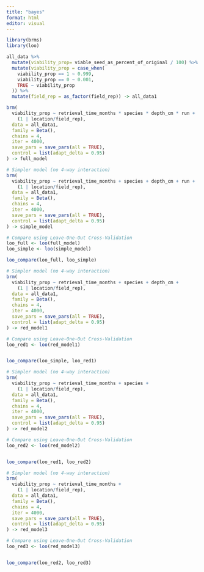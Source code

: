 ```yaml
---
title: "bayes"
format: html
editor: visual
---
```


```r
library(brms)
library(loo)
```


```r
all_data %>% 
  mutate(viability_prop= viable_seed_as_percent_of_original / 100) %>% 
  mutate(viability_prop = case_when(
    viability_prop == 1 ~ 0.999,
    viability_prop == 0 ~ 0.001,
    TRUE ~ viability_prop
  )) %>% 
  mutate(field_rep = as_factor(field_rep)) -> all_data1
```


```r
brm(
  viability_prop ~ retrieval_time_months * species * depth_cm * run +
    (1 | location/field_rep),
  data = all_data1,
  family = Beta(),
  chains = 4,
  iter = 4000,
  save_pars = save_pars(all = TRUE),
  control = list(adapt_delta = 0.95)
) -> full_model

```


```r
# Simpler model (no 4-way interaction)
brm(
  viability_prop ~ retrieval_time_months + species + depth_cm + run +
    (1 | location/field_rep),
  data = all_data1,
  family = Beta(),
  chains = 4,
  iter = 4000,
  save_pars = save_pars(all = TRUE),
  control = list(adapt_delta = 0.95)
) -> simple_model
```

```r
# Compare using Leave-One-Out Cross-Validation
loo_full <- loo(full_model)
loo_simple <- loo(simple_model)

loo_compare(loo_full, loo_simple)

```

```r
# Simpler model (no 4-way interaction)
brm(
  viability_prop ~ retrieval_time_months + species + depth_cm +
    (1 | location/field_rep),
  data = all_data1,
  family = Beta(),
  chains = 4,
  iter = 4000,
  save_pars = save_pars(all = TRUE),
  control = list(adapt_delta = 0.95)
) -> red_model1
```

```r
# Compare using Leave-One-Out Cross-Validation
loo_red1 <- loo(red_model1)


loo_compare(loo_simple, loo_red1)

```



```r
# Simpler model (no 4-way interaction)
brm(
  viability_prop ~ retrieval_time_months + species + 
    (1 | location/field_rep),
  data = all_data1,
  family = Beta(),
  chains = 4,
  iter = 4000,
  save_pars = save_pars(all = TRUE),
  control = list(adapt_delta = 0.95)
) -> red_model2
```

```r
# Compare using Leave-One-Out Cross-Validation
loo_red2 <- loo(red_model2)


loo_compare(loo_red1, loo_red2)

```



```r
# Simpler model (no 4-way interaction)
brm(
  viability_prop ~ retrieval_time_months + 
    (1 | location/field_rep),
  data = all_data1,
  family = Beta(),
  chains = 4,
  iter = 4000,
  save_pars = save_pars(all = TRUE),
  control = list(adapt_delta = 0.95)
) -> red_model3
```


```r
# Compare using Leave-One-Out Cross-Validation
loo_red3 <- loo(red_model3)


loo_compare(loo_red2, loo_red3)

```
















